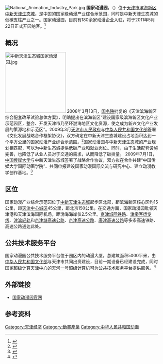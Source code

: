 [[File:National_Animation_Industry_Park.jpg|thumb]]
'''国家动漫园'''，（{{lang-en|National Animation Industry Park}}）位于[[天津市|天津市]][[滨海新区|滨海新区]][[中新天津生态城|中新天津生态城]]，是中国的国家级动漫产业综合示范园，同时是中新天津生态城的低碳支柱产业之一。国家动漫园，目前有180余家动漫企业入驻，将于2011年5月22日正式开园纳客。<ref>{{cite web | url=http://www.xinhuanet.com/chinanews/2011-05/11/content_22739065.htm | title=国家动漫产业园不久将在中新天津生态城开园 | accessdate=May 12, 2011 | archive-date=2016-03-04 | archive-url=https://web.archive.org/web/20160304132634/http://www.xinhuanet.com/chinanews/2011-05/11/content_22739065.htm | dead-url=yes }}</ref>

== 概况 ==
[[File:中新天津生态城国家动漫园.jpg|200px]]
2008年3月13日，[[中华人民共和国国务院|国务院]]批复的《天津滨海新区综合配套改革试验总体方案》，明确提出在滨海新区“建设国家级滨海新区文化产业示范园区，整合、开发天津市乃至环渤海地区文化资源，使之成为新兴文化产业发展的策源地和示范区”。2009年3月[[天津市人民政府|天津市人民政府]]与[[中华人民共和国文化部|中华人民共和国文化部]]签署《文化发展战略合作框架协议》，双方确定在中新天津生态城建设占地面积达到一个平方公里的国家动漫产业综合示范园。<ref>{{cite web| url=http://www.sino-animation.com/intro.aspx?id=24| title=官网首页>园区概述>园区简介| accessdate=May 11, 2011}}{{dead link|date=2017年12月 |bot=InternetArchiveBot |fix-attempted=yes }}</ref>国家动漫园与中新天津生态城的产业规划相匹配，可以为中新生态城提供低碳产业和就业岗位。同时，由于生活配套设施完善，也降低了从业人员对于交通的需求，从而降低了碳排量。 2009年7月1日，[[中国传媒大学|中国传媒大学]]与中新天津生态城签署了战略合作协议，双方拟在合作共建“中国传媒大学国际动画学院”、共同申报建设国家动漫国际交流与研究中心、建立动漫教学创作基地。<ref>{{cite web | url=http://www.huaue.com/unews/20097492307.htm | title=中国传媒大学与天津合作共建“国际动画学院” | accessdate=May 13, 2011 | archive-date=2015-06-23 | archive-url=https://web.archive.org/web/20150623185452/http://www.huaue.com/unews/20097492307.htm | dead-url=no }}</ref>

== 区位 ==
国家动漫产业综合示范园位于[[中新天津生态城|中新天津生态城]]起步区北部，距滨海新区核心区约15公里，距[[天津中心城区|天津中心城区]]45公里，距北京150公里。在交通方面，国家动漫园毗邻天津港和天津滨海国际机场，距渤海海岸仅2.5公里。[[京津城际铁路|京津城际铁路]]、[[津秦客运专线|津秦客运专线]]、[[津滨轻轨|津滨轻轨]]和[[京津塘高速公路|京津塘高速公路]]、[[京津高速公路|京津高速公路]]、[[唐津高速公路|唐津高速公路]]等多条高速铁路、高速公路通达此处。

== 公共技术服务平台 ==
国家动漫园公共技术服务平台位于园区内的动漫大厦，总建筑面积5000平米，由[[中华人民共和国文化部|中华人民共和国文化部]]与天津市共同出资建设，目前一期设备已经建设完成，同时[[国家超级计算天津中心|国家超级计算天津中心]]的[[天河一号|天河一号]]超级计算机可为公共技术服务平台提供服务。<ref>{{cite web| url=http://www.sino-animation.com/plant.aspx?id=33| title=首页>公共技术服务平台>平台功能| accessdate=May 13, 2011}}{{dead link|date=2017年12月 |bot=InternetArchiveBot |fix-attempted=yes }}</ref>

== 外部链接 ==
*[https://web.archive.org/web/20110316105807/http://www.sino-animation.com/ 国家动漫园官网]

== 参考资料 ==
{{reflist}}
{{滨海新区功能区}}
[[Category:天津经济|Category:天津经济]]
[[Category:動畫產業|Category:動畫產業]]
[[Category:中华人民共和国动画|Category:中华人民共和国动画]]